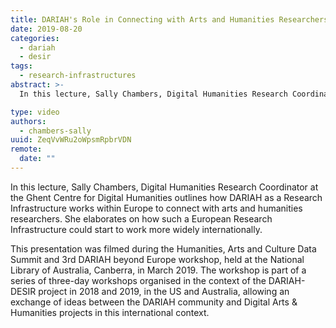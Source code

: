 ```yaml
---
title: DARIAH's Role in Connecting with Arts and Humanities Researchers
date: 2019-08-20
categories:
  - dariah
  - desir
tags:
  - research-infrastructures
abstract: >-
  In this lecture, Sally Chambers, Digital Humanities Research Coordinator at the Ghent Centre for Digital Humanities outlines how DARIAH as a Research Infrastructure works within Europe to connect with arts and humanities researchers. She elaborates on how such a European Research Infrastructure could start to work more widely internationally.

type: video
authors:
  - chambers-sally
uuid: ZeqVvWRu2oWpsmRpbrVDN
remote:
  date: ""
---
```


In this lecture, Sally Chambers, Digital Humanities Research Coordinator at the Ghent Centre for Digital Humanities outlines how DARIAH as a Research Infrastructure works within Europe to connect with arts and humanities researchers. She elaborates on how such a European Research Infrastructure could start to work more widely internationally.

This presentation was filmed during the Humanities, Arts and Culture Data Summit and 3rd DARIAH beyond Europe workshop, held at the National Library of Australia, Canberra, in March 2019. The workshop is part of a series of three-day workshops organised in the context of the DARIAH-DESIR project in 2018 and 2019, in the US and Australia, allowing an exchange of ideas between the DARIAH community and Digital Arts & Humanities projects in this international context.

<VideoCard
  title="DARIAH's Role in Connecting with Arts and Humanities Researchers"
  id="aAPJ7FupHtg"
  image="/assets/images/cms/posts/dariah-role-connecting-arts-humanities-researchers/sally-chambers.png"
/>

